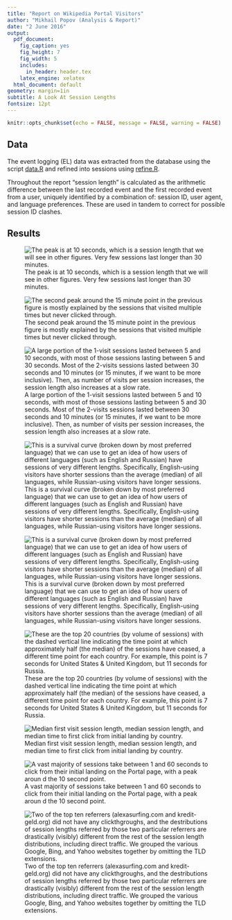```yaml
---
title: "Report on Wikipedia Portal Visitors"
author: "Mikhail Popov (Analysis & Report)"
date: "2 June 2016"
output:
  pdf_document:
    fig_caption: yes
    fig_height: 7
    fig_width: 5
    includes:
      in_header: header.tex
    latex_engine: xelatex
  html_document: default
geometry: margin=1in
subtitle: A Look At Session Lengths
fontsize: 12pt
---
```


```r
knitr::opts_chunk$set(echo = FALSE, message = FALSE, warning = FALSE)
```

\renewcommand{\abstractname}{Executive Summary}
\begin{abstract}
The way our event logging (EL) schema currently works on Wikipedia Portal (wikipedia.org) is: randomly decide if the user gets enrolled in EL (1 in 200); if they are selected, set a timer for 15 minutes; if they come back to the page BEFORE their session's expiration, renew the timer for another 15 minutes, but if they come back AFTER the expiration, stop tracking their actions and clear the local storage.

The 15 minute timer was an initial guess when the EL schema was initially put together.  The purpose of this report is to provide a thorough reference point if/when we decide to adjust the EL timer on the Wikipedia Portal.

Specifically, we found that the most common session length is approximately 10 seconds, and that majority of the sessions are shorter than 1 minute. English is the most most-preferred language in our users, many of whom are from United States. Around 80\% of the English-using visitors' sessions are shorter than 1 minute, and same for United States visitors, while only 45\% of the Russian-using visitors' sessions are shorter than that.
\end{abstract}

## Data

The event logging (EL) data was extracted from the database using the script [data.R](https://github.com/wikimedia-research/Discovery-Research-Portal/blob/master/Analyses/Session%20Length/data.R) and refined into sessions using [refine.R](https://github.com/wikimedia-research/Discovery-Research-Portal/blob/master/Analyses/Session%20Length/refine.R).

Throughout the report "session length" is calculated as the arithmetic difference between the last recorded event and the first recorded event from a user, uniquely identified by a combination of: session ID, user agent, and language preferences. These are used in tandem to correct for possible session ID clashes.

\newpage

## Results

![The peak is at 10 seconds, which is a session length that we will see in other figures. Very few sessions last longer than 30 minutes.](figures/session_length_overall.png)

![The second peak around the 15 minute point in the previous figure is mostly explained by the sessions that visited multiple times but never clicked through.](figures/session_length_clickthrough.png)

![A large portion of the 1-visit sessions lasted between 5 and 10 seconds, with most of those sessions lasting between 5 and 30 seconds. Most of the 2-visits sessions lasted between 30 seconds and 10 minutes (or 15 minutes, if we want to be more inclusive). Then, as number of visits per session increases, the session length also increases at a slow rate.](figures/session_length_by_visits.png)

![This is a survival curve (broken down by most preferred language) that we can use to get an idea of how users of different languages (such as English and Russian) have sessions of very different lengths. Specifically, English-using visitors have shorter sessions than the average (median) of all languages, while Russian-using visitors have longer sessions.](figures/survival_languages.png)

![This is a survival curve (broken down by most preferred language) that we can use to get an idea of how users of different languages (such as English and Russian) have sessions of very different lengths. Specifically, English-using visitors have shorter sessions than the average (median) of all languages, while Russian-using visitors have longer sessions.](figures/survival_countries.png)

![These are the top 20 countries (by volume of sessions) with the dashed vertical line indicating the time point at which approximately half (the median) of the sessions have ceased, a different time point for each country. For example, this point is 7 seconds for United States & United Kingdom, but 11 seconds for Russia.](figures/survival_by_country.png)

![Median first visit session length, median session length, and median time to first click from initial landing by country.](figures/session_lengths_medians_by_country.png)

![A vast majority of sessions take between 1 and 60 seconds to click from their initial landing on the Portal page, with a peak aroun d the 10 second point.](figures/first_clickthrough.png)

![Two of the top ten referrers (alexasurfing.com and kredit-geld.org) did not have any clickthgroughs, and the destributions of session lengths referred by those two particular referrers are drastically (visibly) different from the rest of the session length distributions, including direct traffic. We grouped the various Google, Bing, and Yahoo websites together by omitting the TLD extensions.](figures/session_length_by_referrer.png)
